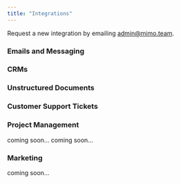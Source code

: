 ```yaml
---
title: "Integrations"
---
```


Request a new integration by emailing admin@mimo.team.

### Emails and Messaging
<CardGroup cols={3}>
  <Card title="Gmail" icon="google">
  </Card>
  <Card title="Outlook" icon="microsoft">
  </Card>
  <Card title="Slack" icon="slack">
  </Card>
</CardGroup>

### CRMs
<CardGroup cols={3}>
  <Card title="Salesforce" icon="salesforce">
  </Card>
  <Card title="Zoho" icon="cloud">
  </Card>
  <Card title="HubSpot" icon="hubspot">
  </Card>
  <Card title="Pipedrive" icon="cloud">
  </Card>
</CardGroup>

### Unstructured Documents
<CardGroup cols={3}> 
  <Card title="Google Docs" icon="google-drive">
  </Card>
  <Card title="Notion" icon="cloud">
  </Card>
  <Card title="File Uploads" icon="upload">
  </Card>
  <Card title="Websites" icon="link">
  </Card>
</CardGroup>

### Customer Support Tickets
<CardGroup cols={3}> 
  <Card title="Intercom" icon="intercom">
  </Card>
  <Card title="Zendesk" icon="cloud">
  </Card>
</CardGroup>

### Project Management
<CardGroup cols={3}> 
  <Card title="Asana" icon="cloud">
  </Card>
  <Card title="Jira" icon="jira">
  </Card>
  <Card title="Click Up" icon="cloud">
  coming soon...
  </Card>
  <Card title="Monday" icon="salesforce">
  coming soon...
  </Card>
</CardGroup>

### Marketing
<CardGroup cols={3}> 
  <Card title="HubSpot" icon="hubspot">
  </Card>
  <Card title="Mailchimp" icon="mailchimp">
  coming soon...
  </Card>
</CardGroup>